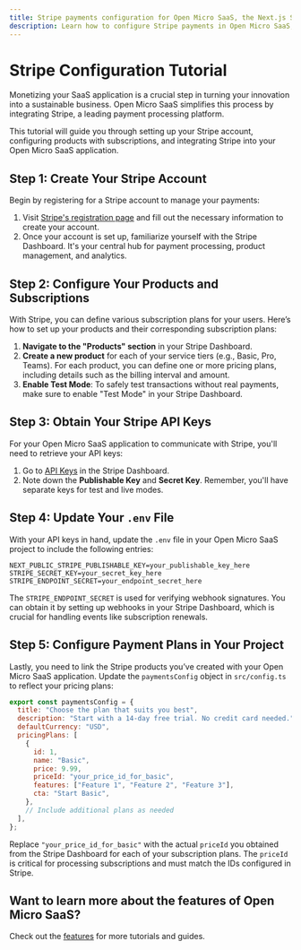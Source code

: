 ```yaml
---
title: Stripe payments configuration for Open Micro SaaS, the Next.js SaaS template
description: Learn how to configure Stripe payments in Open Micro SaaS, the Next.js SaaS template.
---
```


# Stripe Configuration Tutorial

Monetizing your SaaS application is a crucial step in turning your innovation into a sustainable business. Open Micro SaaS simplifies this process by integrating Stripe, a leading payment processing platform.

This tutorial will guide you through setting up your Stripe account, configuring products with subscriptions, and integrating Stripe into your Open Micro SaaS application.

## Step 1: Create Your Stripe Account

Begin by registering for a Stripe account to manage your payments:

1. Visit [Stripe's registration page](https://dashboard.stripe.com/register) and fill out the necessary information to create your account.
2. Once your account is set up, familiarize yourself with the Stripe Dashboard. It's your central hub for payment processing, product management, and analytics.

## Step 2: Configure Your Products and Subscriptions

With Stripe, you can define various subscription plans for your users. Here’s how to set up your products and their corresponding subscription plans:

1. **Navigate to the "Products" section** in your Stripe Dashboard.
2. **Create a new product** for each of your service tiers (e.g., Basic, Pro, Teams). For each product, you can define one or more pricing plans, including details such as the billing interval and amount.
3. **Enable Test Mode**: To safely test transactions without real payments, make sure to enable "Test Mode" in your Stripe Dashboard.

## Step 3: Obtain Your Stripe API Keys

For your Open Micro SaaS application to communicate with Stripe, you'll need to retrieve your API keys:

1. Go to [API Keys](https://dashboard.stripe.com/apikeys) in the Stripe Dashboard.
2. Note down the **Publishable Key** and **Secret Key**. Remember, you'll have separate keys for test and live modes.

## Step 4: Update Your `.env` File

With your API keys in hand, update the `.env` file in your Open Micro SaaS project to include the following entries:

```env
NEXT_PUBLIC_STRIPE_PUBLISHABLE_KEY=your_publishable_key_here
STRIPE_SECRET_KEY=your_secret_key_here
STRIPE_ENDPOINT_SECRET=your_endpoint_secret_here
```

The `STRIPE_ENDPOINT_SECRET` is used for verifying webhook signatures. You can obtain it by setting up webhooks in your Stripe Dashboard, which is crucial for handling events like subscription renewals.

## Step 5: Configure Payment Plans in Your Project

Lastly, you need to link the Stripe products you’ve created with your Open Micro SaaS application. Update the `paymentsConfig` object in `src/config.ts` to reflect your pricing plans:

```js
export const paymentsConfig = {
  title: "Choose the plan that suits you best",
  description: "Start with a 14-day free trial. No credit card needed.",
  defaultCurrency: "USD",
  pricingPlans: [
    {
      id: 1,
      name: "Basic",
      price: 9.99,
      priceId: "your_price_id_for_basic",
      features: ["Feature 1", "Feature 2", "Feature 3"],
      cta: "Start Basic",
    },
    // Include additional plans as needed
  ],
};
```

Replace `"your_price_id_for_basic"` with the actual `priceId` you obtained from the Stripe Dashboard for each of your subscription plans. The `priceId` is critical for processing subscriptions and must match the IDs configured in Stripe.

## Want to learn more about the features of Open Micro SaaS?

Check out the [features](/features) for more tutorials and guides.
